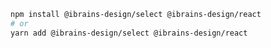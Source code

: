 ```bash
npm install @ibrains-design/select @ibrains-design/react
# or
yarn add @ibrains-design/select @ibrains-design/react
```
